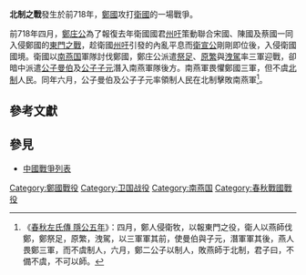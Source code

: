 {{Infobox Military Conflict
|conflict=北制之戰
|partof=
|date=前718年
|place=[[鄭國|鄭國]][[虎牢關|北制]]
|result=[[南燕国|南燕国]]援軍被潛入的鄭軍於北制擊敗
|combatant1=[[鄭國|鄭國]]
|combatant2=[[衛國|衛國]]<br>[[南燕国|南燕国]]
|commander1=[[祭足|祭足]]<br>[[原繁|原繁]]<br>[[洩駕|洩駕]]<br>[[公子曼伯|公子曼伯]]<br>[[公子子元|公子子元]]
|commander2=[[衛宣公|衛宣公]]
|strength1=不詳
|strength2=不詳
|casualties1=不詳
|casualties2=不詳
}}

'''北制之戰'''發生於前718年，[[鄭國|鄭國]]攻打[[衛國|衛國]]的一場戰爭。

前718年四月，[[鄭庄公|鄭庄公]]為了報復去年衛國國君[[州吁|州吁]]策動聯合宋國、陳國及蔡國一同入侵鄭國的[[東門之戰|東門之戰]]，趁衛國[[州吁|州吁]]引發的內亂平息而[[衛宣公|衛宣公]]剛剛即位後，入侵衛國國境。衛國以[[南燕国|南燕国]]軍隊討伐鄭國，鄭庄公派遣[[祭足|祭足]]、[[原繁|原繁]]與[[洩駕|洩駕]]率三軍迎戰，卻暗中派遣[[公子曼伯|公子曼伯]]及[[公子子元|公子子元]]潛入南燕軍隊後方。南燕軍畏懼鄭國三軍，但不虞[[虎牢關|北制]]人民。同年六月，公子曼伯及公子子元率領制人民在北制擊敗南燕軍<ref>《[[s:春秋左氏傳/隱公|春秋左氏傳 隱公五年]]》：四月，鄭人侵衛牧，以報東門之役，衛人以燕師伐鄭，鄭祭足，原繁，洩駕，以三軍軍其前，使曼伯與子元，潛軍軍其後，燕人畏鄭三軍，而不虞制人，六月，鄭二公子以制人，敗燕師于北制，君子曰，不備不虞，不可以師。</ref>。

==參考文獻==
{{reflist}}

==參見==
*[[中國戰爭列表|中國戰爭列表]]

[[Category:鄭國戰役|Category:鄭國戰役]]
[[Category:卫国战役|Category:卫国战役]]
[[Category:南燕国|Category:南燕国]]
[[Category:春秋戰國戰役|Category:春秋戰國戰役]]